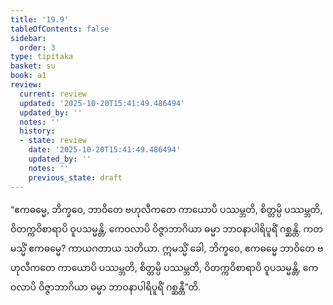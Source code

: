 ```yaml
---
title: '19.9'
tableOfContents: false
sidebar:
  order: 3
type: tipitaka
basket: su
book: a1
review:
  current: review
  updated: '2025-10-20T15:41:49.486494'
  updated_by: ''
  notes: ''
  history:
  - state: review
    date: '2025-10-20T15:41:49.486494'
    updated_by: ''
    notes: ''
    previous_state: draft
---
```



<DynamicBreadcrumb />


<ReviewStatus review={frontmatter.review} showDetails={true} />

<HypothesisAnnotation frontmatter={frontmatter} />

<Division number="571" book="a1" e="ch" v="15" p="45">

<Paragraph number="460" book="a1">
“ဧကဓမ္မေ, ဘိက္ခဝေ, ဘာဝိတေ ဗဟုလီကတေ ကာယောပိ ပဿမ္ဘတိ, စိတ္တမ္ပိ ပဿမ္ဘတိ, ဝိတက္ကဝိစာရာပိ ဝူပသမ္မန္တိ, ကေဝလာပိ ဝိဇ္ဇာဘာဂိယာ ဓမ္မာ ဘာဝနာပါရိပူရိံ ဂစ္ဆန္တိ. ကတမသ္မိံ ဧကဓမ္မေ? ကာယဂတာယ သတိယာ. ဣမသ္မိံ ခေါ, ဘိက္ခဝေ, ဧကဓမ္မေ ဘာဝိတေ ဗဟုလီကတေ ကာယောပိ ပဿမ္ဘတိ, စိတ္တမ္ပိ ပဿမ္ဘတိ, ဝိတက္ကဝိစာရာပိ ဝူပသမ္မန္တိ, ကေဝလာပိ ဝိဇ္ဇာဘာဂိယာ ဓမ္မာ ဘာဝနာပါရိပူရိံ ဂစ္ဆန္တီ”တိ.
</Paragraph>
</Division>